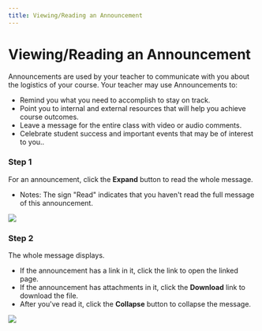 ```yaml
--- 
title: Viewing/Reading an Announcement
--- 
```



# Viewing/Reading an Announcement

Announcements are used by your teacher to communicate with you about the logistics of your course. Your teacher may use Announcements to:
- Remind you what you need to accomplish to stay on track.
- Point you to internal and external resources that will help you achieve course outcomes.
- Leave a message for the entire class with video or audio comments.
- Celebrate student success and important events that may be of interest to you..

### Step 1
For an announcement, click the **Expand** button to read the whole message.
- Notes: The sign "Read" indicates that you haven't read the full message of this announcement.

![](/img/ulearning/student/announcements01.png)

### Step 2
The whole message displays.
- If the announcement has a link in it, click the link to open the linked page.
- If the announcement has attachments in it, click the **Download** link to download the file.
- After you've read it, click the **Collapse** button to collapse the message.

![](/img/ulearning/student/announcements02.png)